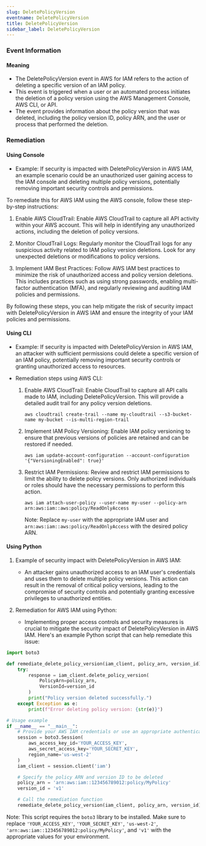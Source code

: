 ```yaml
--- 
slug: DeletePolicyVersion
eventname: DeletePolicyVersion
title: DeletePolicyVersion
sidebar_label: DeletePolicyVersion
---
```

                       
### Event Information

#### Meaning

- The DeletePolicyVersion event in AWS for IAM refers to the action of deleting a specific version of an IAM policy.
- This event is triggered when a user or an automated process initiates the deletion of a policy version using the AWS Management Console, AWS CLI, or API.
- The event provides information about the policy version that was deleted, including the policy version ID, policy ARN, and the user or process that performed the deletion.

### Remediation

#### Using Console

- Example: If security is impacted with DeletePolicyVersion in AWS IAM, an example scenario could be an unauthorized user gaining access to the IAM console and deleting multiple policy versions, potentially removing important security controls and permissions.

To remediate this for AWS IAM using the AWS console, follow these step-by-step instructions:

1. Enable AWS CloudTrail: Enable AWS CloudTrail to capture all API activity within your AWS account. This will help in identifying any unauthorized actions, including the deletion of policy versions.

2. Monitor CloudTrail Logs: Regularly monitor the CloudTrail logs for any suspicious activity related to IAM policy version deletions. Look for any unexpected deletions or modifications to policy versions.

3. Implement IAM Best Practices: Follow AWS IAM best practices to minimize the risk of unauthorized access and policy version deletions. This includes practices such as using strong passwords, enabling multi-factor authentication (MFA), and regularly reviewing and auditing IAM policies and permissions.

By following these steps, you can help mitigate the risk of security impact with DeletePolicyVersion in AWS IAM and ensure the integrity of your IAM policies and permissions.

#### Using CLI

- Example: If security is impacted with DeletePolicyVersion in AWS IAM, an attacker with sufficient permissions could delete a specific version of an IAM policy, potentially removing important security controls or granting unauthorized access to resources.

- Remediation steps using AWS CLI:
  1. Enable AWS CloudTrail: Enable CloudTrail to capture all API calls made to IAM, including DeletePolicyVersion. This will provide a detailed audit trail for any policy version deletions.
     ```
     aws cloudtrail create-trail --name my-cloudtrail --s3-bucket-name my-bucket --is-multi-region-trail
     ```
  2. Implement IAM Policy Versioning: Enable IAM policy versioning to ensure that previous versions of policies are retained and can be restored if needed.
     ```
     aws iam update-account-configuration --account-configuration '{"VersioningEnabled": true}'
     ```
  3. Restrict IAM Permissions: Review and restrict IAM permissions to limit the ability to delete policy versions. Only authorized individuals or roles should have the necessary permissions to perform this action.
     ```
     aws iam attach-user-policy --user-name my-user --policy-arn arn:aws:iam::aws:policy/ReadOnlyAccess
     ```
     Note: Replace `my-user` with the appropriate IAM user and `arn:aws:iam::aws:policy/ReadOnlyAccess` with the desired policy ARN.

#### Using Python

1. Example of security impact with DeletePolicyVersion in AWS IAM:
   - An attacker gains unauthorized access to an IAM user's credentials and uses them to delete multiple policy versions. This action can result in the removal of critical policy versions, leading to the compromise of security controls and potentially granting excessive privileges to unauthorized entities.

2. Remediation for AWS IAM using Python:
   - Implementing proper access controls and security measures is crucial to mitigate the security impact of DeletePolicyVersion in AWS IAM. Here's an example Python script that can help remediate this issue:

```python
import boto3

def remediate_delete_policy_version(iam_client, policy_arn, version_id):
    try:
        response = iam_client.delete_policy_version(
            PolicyArn=policy_arn,
            VersionId=version_id
        )
        print("Policy version deleted successfully.")
    except Exception as e:
        print(f"Error deleting policy version: {str(e)}")

# Usage example
if __name__ == "__main__":
    # Provide your AWS IAM credentials or use an appropriate authentication method
    session = boto3.Session(
        aws_access_key_id='YOUR_ACCESS_KEY',
        aws_secret_access_key='YOUR_SECRET_KEY',
        region_name='us-west-2'
    )
    iam_client = session.client('iam')

    # Specify the policy ARN and version ID to be deleted
    policy_arn = 'arn:aws:iam::123456789012:policy/MyPolicy'
    version_id = 'v1'

    # Call the remediation function
    remediate_delete_policy_version(iam_client, policy_arn, version_id)
```

Note: This script requires the `boto3` library to be installed. Make sure to replace `'YOUR_ACCESS_KEY'`, `'YOUR_SECRET_KEY'`, `'us-west-2'`, `'arn:aws:iam::123456789012:policy/MyPolicy'`, and `'v1'` with the appropriate values for your environment.


 